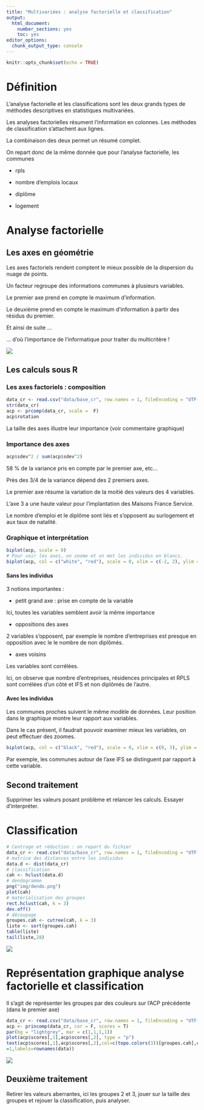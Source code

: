 ```yaml
---
title: "Multivariées : analyse factorielle et classification"
output:
  html_document:
    number_sections: yes
    toc: yes
editor_options:
  chunk_output_type: console
---
```


```r
knitr::opts_chunk$set(echo = TRUE)
```

# Définition

L'analyse factorielle et les classifications sont les deux grands types de méthodes 
descriptives en statistiques multivariées.

Les analyses factorielles résument l'information en colonnes. Les méthodes de classification
s'attachent aux lignes.

La combinaison des deux permet un résumé complet.

On repart donc de la même donnée que pour l'analyse factorielle, les communes  

- rpls

- nombre d'emplois locaux

- diplôme

- logement

# Analyse factorielle

## Les axes en géométrie

Les axes factoriels rendent comptent le mieux possible de la
dispersion du nuage de points.

Un facteur regroupe des informations communes à plusieurs variables.

Le premier axe prend en compte le maximum d'information.

Le deuxième prend en compte le maximum d'information à partir des résidus du premier.

Et ainsi de suite ...

... d'où l'importance de l'informatique pour traiter du multicritère !


![](img/axes.png)

## Les calculs sous R


### Les axes factoriels : composition

```r
data_cr <- read.csv("data/base_cr", row.names = 1, fileEncoding = "UTF-8")
str(data_cr)
acp <- prcomp(data_cr, scale =  F)
acp$rotation
```




La taille des axes illustre leur importance (voir commentaire graphique)

### Importance des axes

```r
acp$sdev^2 / sum(acp$sdev^2)
```

58 % de la variance pris en compte par le premier axe, etc...

Près des 3/4 de la variance dépend des 2 premiers axes.

Le premier axe résume la variation de la moitié des valeurs des 4 variables.

L'axe 3 a une haute valeur pour l'implantation des Maisons France Service.

Le nombre d'emploi et le diplôme sont liés et s'opposent au surlogement et aux
taux de natalité.


### Graphique et interprétation

```r
biplot(acp, scale = 0)
# Pour voir les axes, on zoome et on met les individus en blancs.
biplot(acp, col = c("white", "red"), scale = 0, xlim = c(-2, 2), ylim = c(-2,4))
```

#### Sans les individus


3 notions importantes :

- petit grand axe : prise en compte de la variable

Ici, toutes les variables semblent avoir la même importance

- oppositions des axes

2 variables s'opposent, par exemple le nombre d'entreprises est presque en opposition
avec le le nombre de non diplômés.

- axes voisins 

Les variables sont corrélées.

Ici, on observe que nombre d'entreprises, résidences principales et RPLS sont corrélées d'un côté 
et IFS et non diplômés de l'autre.


#### Avec les individus

Les communes proches suivent le même modèle de données. Leur position dans
le graphique montre leur rapport aux variables.

Dans le cas présent, il faudrait pouvoir examiner mieux les variables, on peut effectuer
des zoomes.

```r
biplot(acp, col = c("black", "red"), scale = 0, xlim = c(0, 3), ylim = c(0,3))
```

Par exemple, les communes autour de l'axe IFS se distinguent par rapport à cette variable.


## Second traitement

Supprimer les valeurs posant problème et relancer les calculs. Essayer d'interpréter.



# Classification

```r
# Centrage et réduction : on repart du fichier
data_cr <- read.csv("data/base_cr", row.names = 1, fileEncoding = "UTF-8")
# matrice des distances entre les individus
data.d <- dist(data_cr)
# classification
cah <- hclust(data.d)
# dendogramme
png("img/dendo.png")
plot(cah)
# matérialisation des groupes
rect.hclust(cah, k = 3)
dev.off()
# découpage
groupes.cah <- cutree(cah, k = 3)
liste <- sort(groupes.cah)
table(liste)
tail(liste,28)
```

![](img/dendo.png)


# Représentation graphique analyse factorielle et classification

Il s'agit de représenter les groupes par des couleurs sur l'ACP précédente (dans
le premier axe)

```r
data_cr <- read.csv("data/base_cr", row.names = 1, fileEncoding = "UTF-8")
acp <- princomp(data_cr, cor = F, scores = T)
par(bg = "lightgrey", mar = c(1,1,1,1))
plot(acp$scores[,1],acp$scores[,2], type = "p")
text(acp$scores[,1],acp$scores[,2],col=c(topo.colors(3))[groupes.cah],cex
=1,labels=rownames(data))
```

![](img/cah2.png)

## Deuxième traitement

Retirer les valeurs aberrantes, ici les groupes 2 et 3, jouer sur la taille des groupes et rejouer la classification, puis analyser.